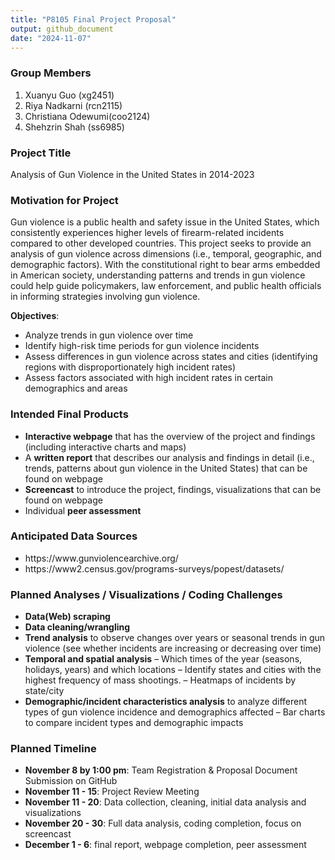 ```yaml
---
title: "P8105 Final Project Proposal"
output: github_document
date: "2024-11-07"
---
```


### Group Members 

1. Xuanyu Guo (xg2451) 
2. Riya Nadkarni (rcn2115)
3. Christiana Odewumi(coo2124)
4. Shehzrin Shah (ss6985)

### Project Title 

Analysis of Gun Violence in the United States in 2014-2023

### Motivation for Project 

Gun violence is a public health and safety issue in the United States, which consistently experiences higher levels of firearm-related incidents compared to other developed countries. This project seeks to provide an analysis of gun violence across dimensions (i.e., temporal, geographic, and demographic factors). With the constitutional right to bear arms embedded in American society, understanding patterns and trends in gun violence could help guide policymakers, law enforcement, and public health officials in informing strategies involving gun violence. 

**Objectives**: 

 - Analyze trends in gun violence over time 
 - Identify high-risk time periods for gun violence incidents
 - Assess differences in gun violence across states and cities (identifying regions with disproportionately high incident rates)
 - Assess factors associated with high incident rates in certain demographics and areas 

### Intended Final Products 

- **Interactive webpage** that has the overview of the project and findings (including interactive charts and maps) 
- A **written report** that describes our analysis and findings in detail (i.e., trends, patterns about gun violence in the United States) that can be found on webpage 
- **Screencast** to introduce the project, findings, visualizations that can be found on webpage 
- Individual **peer assessment**

### Anticipated Data Sources 

- https://www.gunviolencearchive.org/
- https://www2.census.gov/programs-surveys/popest/datasets/

### Planned Analyses / Visualizations / Coding Challenges

- **Data(Web) scraping** 
- **Data cleaning/wrangling**
- **Trend analysis** to observe changes over years or seasonal trends in gun violence (see whether incidents are increasing or decreasing over time)  
- **Temporal and spatial analysis** 
-- Which times of the year (seasons, holidays, years) and which locations 
-- Identify states and cities with the highest frequency of mass shootings.
-- Heatmaps of incidents by state/city 
- **Demographic/incident characteristics analysis** to analyze different types of gun violence incidence and demographics affected 
-- Bar charts to compare incident types and demographic impacts


### Planned Timeline 

- **November 8 by 1:00 pm**: Team Registration & Proposal Document Submission on GitHub
- **November 11 - 15**: Project Review Meeting 
- **November 11 - 20**: Data collection, cleaning, initial data analysis and visualizations 
- **November 20 - 30**: Full data analysis, coding completion, focus on screencast
- **December 1 - 6**: final report, webpage completion, peer assessment 
